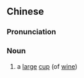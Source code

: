 ==Chinese==
{{zh-forms}}

===Pronunciation===
{{zh-pron
|m=jùgōng
|cat=n
}}

===Noun===
{{zh-noun}}

# {{lb|zh|archaic}} a [[large]] [[cup]] (of [[wine]])